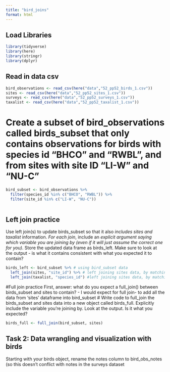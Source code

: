 ```yaml
---
title: "bird_joins"
format: html
---
```

## Load Libraries
```r
library(tidyverse)
library(here)
library(stringr)
library(dplyr)
```
## Read in data csv
```r
bird_observations <- read_csv(here("data","52_pp52_birds_1.csv"))
sites <- read_csv(here("data","52_pp52_sites_1.csv"))
surveys <- read_csv(here("data","52_pp52_surveys_1.csv")) 
taxalist <- read_csv(here("data","52_pp52_taxalist_1.csv"))
```

# Create a subset of bird_observations called birds_subset that only contains observations for birds with species id “BHCO” and “RWBL”, and from sites with site ID “LI-W” and “NU-C”
```r
bird_subset <- bird_observations %>% 
  filter(species_id %in% c("BHCO", "RWBL")) %>% 
  filter(site_id %in% c("LI-W", "NU-C"))
  
```

## Left join practice
Use left join(s) to update birds_subset so that it also *includes sites and taxalist* information. *For each join*, include an *explicit argument saying which variable you are joining by (even if it will just assume the correct one for you)*. Store the updated data frame as birds_left. Make sure to look at the output - is what it contains consistent with what you expected it to contain?
```r
birds_left <- bird_subset %>% # using bird_subset data
  left_join(sites, "site_id") %>% # left joining sites data, by matching "site_id" containing the same column in bird_subset
  left_join(taxalist, "species_id") #left joining sites data, by matching "species_id" containing the same column in bird_subset
```

#Full join practice
First, answer: what do you expect a full_join() between birds_subset and sites to contain?
- I would expect for full join- to add all the data from 'sites' dataframe into bird_subset 
# Write code to full_join the birds_subset and sites data into a new object called birds_full. Explicitly include the variable you’re joining by. Look at the output. Is it what you expected?
```r
birds_full <- full_join(bird_subset, sites)
```

## Task 2: Data wrangling and visualization with birds
Starting with your birds object, rename the notes column to bird_obs_notes (so this doesn’t conflict with notes in the surveys dataset



